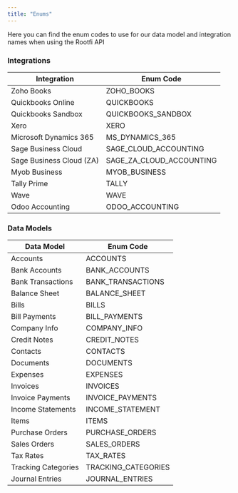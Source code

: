 ```yaml
---
title: "Enums"
---
```


Here you can find the enum codes to use for our data model and integration names when using the Rootfi API

### Integrations

| Integration              | Enum Code                   |
| ------------------------ | --------------------------- |
| Zoho Books               | ZOHO\_BOOKS                 |
| Quickbooks Online        | QUICKBOOKS                  |
| Quickbooks Sandbox       | QUICKBOOKS\_SANDBOX         |
| Xero                     | XERO                        |
| Microsoft Dynamics 365   | MS\_DYNAMICS\_365           |
| Sage Business Cloud      | SAGE\_CLOUD\_ACCOUNTING     |
| Sage Business Cloud (ZA) | SAGE\_ZA\_CLOUD\_ACCOUNTING |
| Myob Business            | MYOB\_BUSINESS              |
| Tally Prime              | TALLY                       |
| Wave                     | WAVE                        |
| Odoo Accounting          | ODOO\_ACCOUNTING            |

  
### Data Models

| Data Model          | Enum Code            |
| ------------------- | -------------------- |
| Accounts            | ACCOUNTS             |
| Bank Accounts       | BANK\_ACCOUNTS       |
| Bank Transactions   | BANK\_TRANSACTIONS   |
| Balance Sheet       | BALANCE\_SHEET       |
| Bills               | BILLS                |
| Bill Payments       | BILL\_PAYMENTS       |
| Company Info        | COMPANY\_INFO        |
| Credit Notes        | CREDIT\_NOTES        |
| Contacts            | CONTACTS             |
| Documents           | DOCUMENTS            |
| Expenses            | EXPENSES             |
| Invoices            | INVOICES             |
| Invoice Payments    | INVOICE\_PAYMENTS    |
| Income Statements   | INCOME\_STATEMENT    |
| Items               | ITEMS                |
| Purchase Orders     | PURCHASE\_ORDERS     |
| Sales Orders        | SALES\_ORDERS        |
| Tax Rates           | TAX\_RATES           |
| Tracking Categories | TRACKING\_CATEGORIES |
| Journal Entries     | JOURNAL\_ENTRIES     |